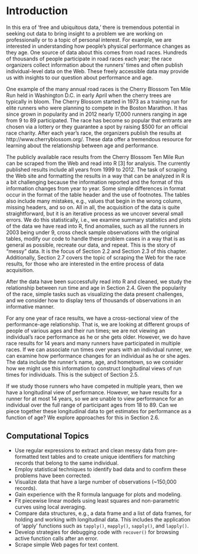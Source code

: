 # Introduction

In this era of ‘free and ubiquitous data,’ there is tremendous potential in seeking out data to bring insight to a problem we are working on professionally or to a topic of personal interest. For example, we are interested in understanding how people’s physical performance changes as they age. One source of data about this comes from road races. Hundreds of thousands of people participate in road races each year; the race organizers collect information about the runners’ times and often publish individual-level data on the Web. These freely accessible data may provide us with insights to our question about performance and age.

One example of the many annual road races is the Cherry Blossom Ten Mile Run held in Washington D.C. in early April when the cherry trees are typically in bloom. The Cherry Blossom started in 1973 as a training run for elite runners who were planning to compete in the Boston Marathon. It has since grown in popularity and in 2012 nearly 17,000 runners ranging in age from 9 to 89 participated. The race has become so popular that entrants are chosen via a lottery or they guarantee a spot by raising $500 for an official race charity. After each year’s race, the organizers publish the results at http://www.cherryblossom.org/. These data offer a tremendous resource for learning about the relationship between age and performance.

The publicly available race results from the Cherry Blossom Ten Mile Run can be scraped from the Web and read into R [3] for analysis. The currently published results include all years from 1999 to 2012. The task of scraping the Web site and formatting the results in a way that can be analyzed in R is a bit challenging because the information reported and the format of this information changes from year to year. Some simple differences in format occur in the format of the table header and the use of footnotes. The tables also include many mistakes, e.g., values that begin in the wrong column, missing headers, and so on. All in all, the acquisition of the data is quite straightforward, but it is an iterative process as we uncover several small errors. We do this statistically, i.e., we examine summary statistics and plots of the data we have read into R, find anomalies, such as all the runners in 2003 being under 9, cross check sample observations with the original tables, modify our code to handle these problem cases in a way that is as general as possible, recreate our data, and repeat. This is the story of “messy” data. It is the focus of Section 2.2 and Section 2.3 of this chapter. Additionally, Section 2.7 covers the topic of scraping the Web for the race results, for those who are interested in the entire process of data acquisition.

After the data have been successfully read into R and cleaned, we study the relationship between run time and age in Section 2.4. Given the popularity of the race, simple tasks such as visualizing the data present challenges, and we consider how to display tens of thousands of observations in an informative manner.

For any one year of race results, we have a cross-sectional view of the performance-age relationship. That is, we are looking at different groups of people of various ages and their run times; we are not viewing an individual’s race performance as he or she gets older. However, we do have race results for 14 years and many runners have participated in multiple races. If we can associate run times over years with an individual runner, we can examine how performance changes for an individual as he or she ages. The data include the runner’s name, age, and hometown, so we consider how we might use this information to construct longitudinal views of run times for individuals. This is the subject of Section 2.5.

If we study those runners who have competed in multiple years, then we have a longitudinal view of performance. However, we have results for a runner for at most 14 years, so we are unable to view performance for an individual over the full range of participant ages from 18 to 89. Can we piece together these longitudinal data to get estimates for performance as a function of age? We explore approaches for this in Section 2.6.

## Computational Topics


* Use regular expressions to extract and clean messy data from pre-formatted text tables and to create unique identifiers for matching records that belong to the same individual.
* Employ statistical techniques to identify bad data and to confirm these problems have been corrected.
* Visualize data that have a large number of observations (~150,000 records).
* Gain experience with the R formula language for plots and modeling.
* Fit piecewise linear models using least squares and non-parametric curves using local averaging.
* Compare data structures, e.g., a data frame and a list of data frames, for holding and working with longitudinal data. This includes the application of ‘apply’ functions such as `tapply()`, `mapply()`, `sapply()`, and `lapply()`.
* Develop strategies for debugging code with `recover()` for browsing active function calls after an error.
* Scrape simple Web pages for text content.